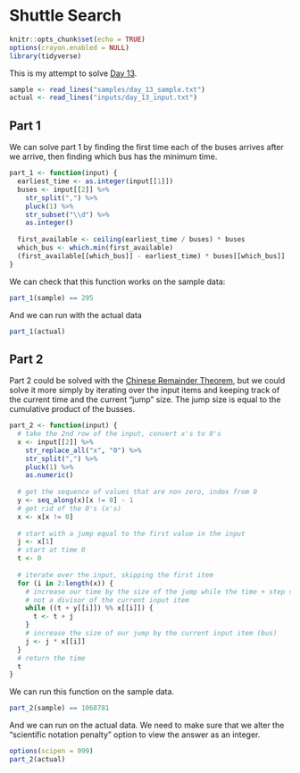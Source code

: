 # Shuttle Search

```r
knitr::opts_chunk$set(echo = TRUE)
options(crayon.enabled = NULL)
library(tidyverse)
```

This is my attempt to solve [Day 13](https://adventofcode.com/2021/day/13).

```r
sample <- read_lines("samples/day_13_sample.txt")
actual <- read_lines("inputs/day_13_input.txt")
```

## Part 1

We can solve part 1 by finding the first time each of the buses arrives after we arrive, then finding which bus has the
minimum time.

```r
part_1 <- function(input) {
  earliest_time <- as.integer(input[[1]])
  buses <- input[[2]] %>%
    str_split(",") %>%
    pluck(1) %>%
    str_subset("\\d") %>%
    as.integer()
  
  first_available <- ceiling(earliest_time / buses) * buses
  which_bus <- which.min(first_available)
  (first_available[[which_bus]] - earliest_time) * buses[[which_bus]]
}
```

We can check that this function works on the sample data:

```r
part_1(sample) == 295
```

And we can run with the actual data

```r
part_1(actual)
```

## Part 2

Part 2 could be solved with the [Chinese Remainder Theorem](https://en.wikipedia.org/wiki/Chinese_remainder_theorem),
but we could solve it more simply by iterating over the input items and keeping track of the current time and the
current "jump" size. The jump size is equal to the cumulative product of the busses.

```r
part_2 <- function(input) {
  # take the 2nd row of the input, convert x's to 0's
  x <- input[[2]] %>%
    str_replace_all("x", "0") %>%
    str_split(",") %>%
    pluck(1) %>%
    as.numeric()
  
  # get the sequence of values that are non zero, index from 0
  y <- seq_along(x)[x != 0] - 1
  # get rid of the 0's (x's)
  x <- x[x != 0]
  
  # start with a jump equal to the first value in the input
  j <- x[1]
  # start at time 0
  t <- 0
  
  # iterate over the input, skipping the first item
  for (i in 2:length(x)) {
    # increase our time by the size of the jump while the time + step size is
    # not a divisor of the current input item
    while ((t + y[[i]]) %% x[[i]]) {
      t <- t + j
    }
    # increase the size of our jump by the current input item (bus)
    j <- j * x[[i]]
  }
  # return the time
  t
}
```

We can run this function on the sample data.

```r
part_2(sample) == 1068781
```

And we can run on the actual data. We need to make sure that we alter the "scientific notation penalty" option to view
the answer as an integer.

```r
options(scipen = 999)
part_2(actual)
```
